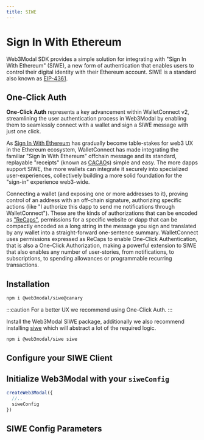 ```yaml
---
title: SIWE
---
```



# Sign In With Ethereum

Web3Modal SDK provides a simple solution for integrating with "Sign In With Ethereum" (SIWE), a new form of authentication that enables users to control their digital identity with their Ethereum account.
SIWE is a standard also known as [EIP-4361](https://docs.login.xyz/general-information/siwe-overview/eip-4361).

## One-Click Auth

**One-Click Auth** represents a key advancement within WalletConnect v2, streamlining the user authentication process in Web3Modal by enabling them to seamlessly connect with a wallet and sign a SIWE message with just one click.

As [Sign In With Ethereum](https://eips.ethereum.org/EIPS/eip-4361) has gradually become table-stakes for web3 UX in the Ethereum ecosystem, WalletConnect has made integrating the familiar "Sign In With Ethereum" offchain message and its standard, replayable "receipts" (known as [CACAO](https://chainagnostic.org/CAIPs/caip-74)s) simple and easy.
The more dapps support SIWE, the more wallets can integrate it securely into specialized user-experiences, collectively building a more solid foundation for the "sign-in" experience web3-wide.

Connecting a wallet (and exposing one or more addresses to it), proving control of an address with an off-chain signature, authorizing specific actions (like "I authorize this dapp to send me notifications through WalletConnect"). These are the kinds of authorizations that can be encoded as ["ReCaps"](https://eips.ethereum.org/EIPS/eip-5573), permissions for a specific website or dapp that can be compactly encoded as a long string in the message you sign and translated by any wallet into a straight-forward one-sentence summary.
WalletConnect uses permissions expressed as ReCaps to enable One-Click Authentication, that is also a One-Click Authorization, making a powerful extension to SIWE that also enables any number of user-stories, from notifications, to subscriptions, to spending allowances or programmable recurring transactions.

## Installation

<Tabs>
<TabItem value="one-click-auth" label="One-Click Auth">

```bash npm2yarn
npm i @web3modal/siwe@canary
```

</TabItem>
<TabItem value="legacy" label="Legacy">

:::caution
For a better UX we recommend using One-Click Auth.
:::

Install the Web3Modal SIWE package, additionally we also recommend installing [siwe](https://docs.login.xyz/) which will abstract a lot of the required logic.

```bash npm2yarn
npm i @web3modal/siwe siwe
```

</TabItem>
</Tabs>

## Configure your SIWE Client

<SiweCode />

## Initialize Web3Modal with your `siweConfig`

```ts
createWeb3Modal({
  //..
  siweConfig
})
```

## SIWE Config Parameters

<SiweParams />
